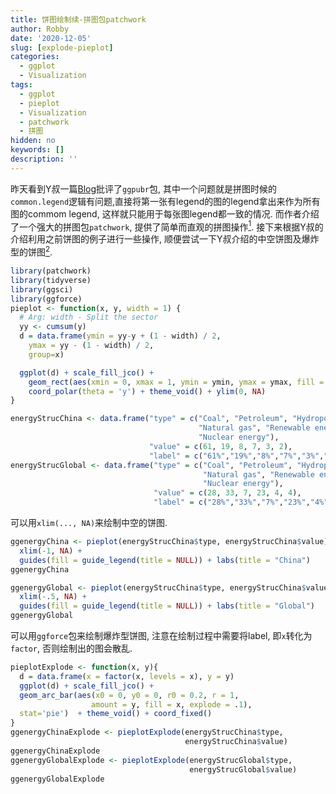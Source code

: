 ```yaml
---
title: 饼图绘制续-拼图包patchwork
author: Robby
date: '2020-12-05'
slug: [explode-pieplot]
categories:
  - ggplot
  - Visualization
tags:
  - ggplot
  - pieplot
  - Visualization
  - patchwork
  - 拼图
hidden: no
keywords: []
description: ''
---
```


昨天看到Y叔一篇[Blog](https://guangchuangyu.github.io/2019/12/why-hate-ggpubr/)批评了`ggpubr`包, 其中一个问题就是拼图时候的`common.legend`逻辑有问题,直接将第一张有legend的图的legend拿出来作为所有图的commom legend, 这样就只能用于每张图legend都一致的情况. 而作者介绍了一个强大的拼图包`patchwork`, 提供了简单而直观的拼图操作[<sup>1](https://guangchuangyu.github.io/2019/11/patchwork/). 接下来根据Y叔的介绍利用之前饼图的例子进行一些操作, 顺便尝试一下Y叔介绍的中空饼图及爆炸型的饼图[<sup>2](https://guangchuangyu.github.io/2018/05/explode-pieplot/).

```r
library(patchwork)
library(tidyverse)
library(ggsci)
library(ggforce)
pieplot <- function(x, y, width = 1) {
  # Arg: width - Split the sector
  yy <- cumsum(y)
  d = data.frame(ymin = yy-y + (1 - width) / 2, 
  	ymax = yy - (1 - width) / 2, 
  	group=x)

  ggplot(d) + scale_fill_jco() +
  	geom_rect(aes(xmin = 0, xmax = 1, ymin = ymin, ymax = ymax, fill = group)) + 
  	coord_polar(theta = 'y') + theme_void() + ylim(0, NA) 
}

energyStrucChina <- data.frame("type" = c("Coal", "Petroleum", "Hydropower",
                                          "Natural gas", "Renewable energy",
                                          "Nuclear energy"),
                               "value" = c(61, 19, 8, 7, 3, 2),
                               "label" = c("61%","19%","8%","7%","3%","2%"))
energyStrucGlobal <- data.frame("type" = c("Coal", "Petroleum", "Hydropower",
                                           "Natural gas", "Renewable energy",
                                           "Nuclear energy"),
                                "value" = c(28, 33, 7, 23, 4, 4),
                                "label" = c("28%","33%","7%","23%","4%","4%"))
```

可以用`xlim(..., NA)`来绘制中空的饼图.
```r
ggenergyChina <- pieplot(energyStrucChina$type, energyStrucChina$value) +
  xlim(-1, NA) +
  guides(fill = guide_legend(title = NULL)) + labs(title = "China")
ggenergyChina

ggenergyGlobal <- pieplot(energyStrucChina$type, energyStrucChina$value) +
  xlim(-.5, NA) +
  guides(fill = guide_legend(title = NULL)) + labs(title = "Global")
ggenergyGlobal
```

可以用`ggforce`包来绘制爆炸型饼图, 注意在绘制过程中需要将label, 即`x`转化为`factor`, 否则绘制出的图会散乱.
```r
pieplotExplode <- function(x, y){
  d = data.frame(x = factor(x, levels = x), y = y)
  ggplot(d) + scale_fill_jco() +
  geom_arc_bar(aes(x0 = 0, y0 = 0, r0 = 0.2, r = 1, 
                  amount = y, fill = x, explode = .1), 
  stat='pie')  + theme_void() + coord_fixed()
}
ggenergyChinaExplode <- pieplotExplode(energyStrucChina$type,
                                       energyStrucChina$value)
ggenergyChinaExplode
ggenergyGlobalExplode <- pieplotExplode(energyStrucGlobal$type,
                                        energyStrucGlobal$value)
ggenergyGlobalExplode
```

